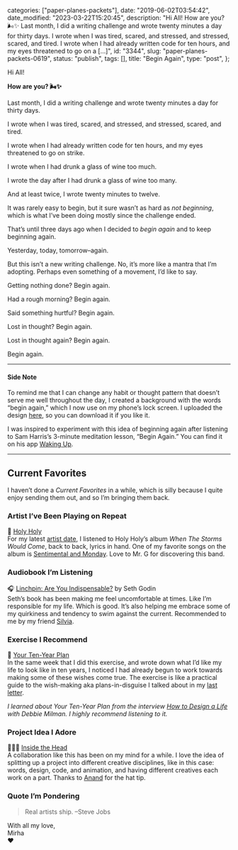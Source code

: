 
  categories: ["paper-planes-packets"],
  date: "2019-06-02T03:54:42",
  date_modified: "2023-03-22T15:20:45",
  description:
    "Hi All! How are you? 🌬✨ Last month, I did a writing challenge and wrote twenty minutes a day for thirty days. I wrote when I was tired, scared, and stressed, and stressed, scared, and tired. I wrote when I had already written code for ten hours, and my eyes threatened to go on a […]",
  id: "3344",
  slug: "paper-planes-packets-0619",
  status: "publish",
  tags: [],
  title: "Begin Again",
  type: "post",
};


Hi All!

**How are you? 🌬✨**

Last month, I did a writing challenge and wrote twenty minutes a day for thirty days.

I wrote when I was tired, scared, and stressed, and stressed, scared, and tired.

I wrote when I had already written code for ten hours, and my eyes threatened to go on strike.

I wrote when I had drunk a glass of wine too much.

I wrote the day after I had drunk a glass of wine too many.

And at least twice, I wrote twenty minutes to twelve.

It was rarely easy to begin, but it sure wasn’t as hard as _not beginning_, which is what I’ve been doing mostly since the challenge ended.

That’s until three days ago when I decided to _begin again_ and to keep beginning again.

Yesterday, today, tomorrow–again.

But this isn’t a new writing challenge. No, it’s more like a mantra that I’m adopting. Perhaps even something of a movement, I’d like to say.

Getting nothing done? Begin again.

Had a rough morning? Begin again.

Said something hurtful? Begin again.

Lost in thought? Begin again.

Lost in thought again? Begin again.

Begin again.

---

#### Side Note

To remind me that I can change any habit or thought pattern that doesn’t serve me well throughout the day, I created a background with the words “begin again,” which I now use on my phone’s lock screen. I uploaded the design [here](/dropbox/#begin-again), so you can download it if you like it.

I was inspired to experiment with this idea of beginning again after listening to Sam Harris’s 3-minute meditation lesson, “Begin Again.” You can find it on his app [Waking Up](/posts/favorite-things-2018/#waking-up).

---

## Current Favorites

I haven’t done a _Current Favorites_ in a while, which is silly because I quite enjoy sending them out, and so I’m bringing them back.

### Artist I’ve Been Playing on Repeat

🎸 [Holy Holy](http://www.holyholymusic.com/)\
For my latest [artist date](/letters/paper-planes-packets-1018/), I listened to Holy Holy’s album _When The Storms Would Come_, back to back, lyrics in hand. One of my favorite songs on the album is [Sentimental and Monday](https://open.spotify.com/track/6xdh62JnY2iQcWkIOcftt1?si=9Fb5TZDmQGy-KcwDzR6U8w). Love to Mr. G for discovering this band.

### Audiobook I’m Listening

🎧 [Linchpin: Are You Indispensable?](https://www.amazon.com/dp/1591844096/) by Seth Godin\
Seth’s book has been making me feel uncomfortable at times. Like I’m responsible for my life. Which is good. It’s also helping me embrace some of my quirkiness and tendency to swim against the current. Recommended to me by my friend [Silvia](http://silviafalcomer.com).

### Exercise I Recommend

🔮 [Your Ten-Year Plan](https://yourtenyearplan.com/)\
In the same week that I did this exercise, and wrote down what I’d like my life to look like in ten years, I noticed I had already begun to work towards making some of these wishes come true. The exercise is like a practical guide to the wish-making aka plans-in-disguise I talked about in my [last letter](/letters/paper-planes-packets-0519/).

_I learned about Your Ten-Year Plan from the interview [How to Design a Life](http://fourhourworkweek.com/2017/01/12/how-to-design-a-life-debbie-millman/) with Debbie Milman. I highly recommend listening to it._

### Project Idea I Adore

👩🏻‍🎨 [Inside the Head](https://insidethehead.co/)\
A collaboration like this has been on my mind for a while. I love the idea of splitting up a project into different creative disciplines, like in this case: words, design, code, and animation, and having different creatives each work on a part. Thanks to [Anand](https://www.anandupender.com/) for the hat tip.

### Quote I’m Pondering

> Real artists ship. –Steve Jobs

With all my love,\
Mirha\
❤️
